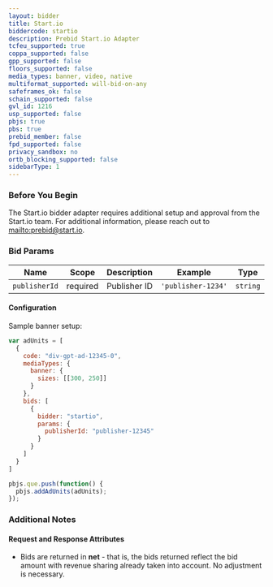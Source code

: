```yaml
---
layout: bidder
title: Start.io
biddercode: startio
description: Prebid Start.io Adapter
tcfeu_supported: true
coppa_supported: false
gpp_supported: false
floors_supported: false
media_types: banner, video, native
multiformat_supported: will-bid-on-any
safeframes_ok: false
schain_supported: false
gvl_id: 1216
usp_supported: false
pbjs: true
pbs: true
prebid_member: false
fpd_supported: false
privacy_sandbox: no
ortb_blocking_supported: false
sidebarType: 1
---
```


### Before You Begin

The Start.io bidder adapter requires additional setup and approval from the Start.io team. For additional information, please reach out to [mailto:prebid@start.io](prebid@start.io).

### Bid Params


| Name          | Scope    | Description                       | Example                | Type         |
|---------------|----------|-----------------------------------|------------------------|--------------|
| `publisherId` | required | Publisher ID                      | `'publisher-1234'`     | `string`     |

#### Configuration

Sample banner setup:

```js
var adUnits = [
  {
    code: "div-gpt-ad-12345-0",
    mediaTypes: {
      banner: {
        sizes: [[300, 250]]
      }
    },
    bids: [
      {
        bidder: "startio",
        params: {
          publisherId: "publisher-12345"
        }
      }
    ]
  }
]

pbjs.que.push(function() {
  pbjs.addAdUnits(adUnits);
});
```

### Additional Notes

#### Request and Response Attributes

- Bids are returned in **net** - that is, the bids returned reflect the bid amount with revenue sharing already taken into account. No adjustment is necessary.
